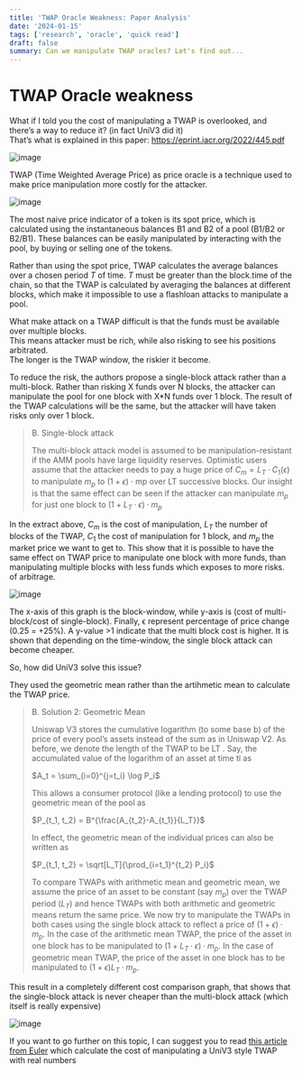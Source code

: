 ```yaml
---
title: 'TWAP Oracle Weakness: Paper Analysis'
date: '2024-01-15'
tags: ['research', 'oracle', 'quick read']
draft: false
summary: Can we manipulate TWAP oracles? Let's find out...
---
```


# TWAP Oracle weakness

What if I told you the cost of manipulating a TWAP is overlooked, and there’s a way to reduce it? (in fact UniV3 did it)  
That’s what is explained in this paper: https://eprint.iacr.org/2022/445.pdf

![image](/static/images/blog/twap-oracle/1-bnw-paper-screenshot.png)

TWAP (Time Weighted Average Price) as price oracle is a technique used to make price manipulation more costly for the attacker.

![image](/static/images/blog/twap-oracle/2-bnw-twap-uniswap2.png)

The most naive price indicator of a token is its spot price, which is calculated using the instantaneous balances B1 and B2 of a pool (B1/B2 or B2/B1).
These balances can be easily manipulated by interacting with the pool, by buying or selling one of the tokens.

Rather than using the spot price, TWAP calculates the average balances over a chosen period $T$ of time.
$T$ must be greater than the block.time of the chain, so that the TWAP is calculated by averaging the balances at different blocks, which make it impossible to use a flashloan attacks to manipulate a pool.

What make attack on a TWAP difficult is that the funds must be available over multiple blocks.  
This means attacker must be rich, while also risking to see his positions arbitrated.  
The longer is the TWAP window, the riskier it become.

To reduce the risk, the authors propose a single-block attack rather than a multi-block. Rather than risking X funds over N blocks, the attacker can manipulate the pool for one block with X\*N funds over 1 block.
The result of the TWAP calculations will be the same, but the attacker will have taken risks only over 1 block.

> B. Single-block attack
>
> The multi-block attack model is assumed to be
> manipulation-resistant if the AMM pools have large liquidity
> reserves. Optimistic users assume that the attacker needs to
> pay a huge price of $C_m = L_T · C_1(ϵ)$ to manipulate $m_p$ to
> $(1 + ϵ)$ · mp over LT successive blocks. Our insight is that
> the same effect can be seen if the attacker can manipulate
> $m_p$ for just one block to $(1 + L_T · ϵ) · m_p$

In the extract above, $C_m$ is the cost of manipulation, $L_T$ the number of blocks of the TWAP, $C_1$ the cost of manipulation for 1 block, and $m_p$ the market price we want to get to.
This show that it is possible to have the same effect on TWAP price to manipulate one block with more funds, than manipulating multiple blocks with less funds which exposes to more risks. of arbitrage.

![image](/static/images/blog/twap-oracle/4-cost-comparison.png)

The x-axis of this graph is the block-window, while y-axis is (cost of multi-block/cost of single-block). Finally, ϵ represent percentage of price change (0.25 = +25%). A y-value >1 indicate that the multi block cost is higher. It is shown that depending on the time-window, the single block attack can become cheaper.

So, how did UniV3 solve this issue?

They used the geometric mean rather than the artihmetic mean to calculate the TWAP price.

> B. Solution 2: Geometric Mean
>
> Uniswap V3 stores the cumulative logarithm (to some base
> b) of the price of every pool’s assets instead of the sum as in
> Uniswap V2. As before, we denote the length of the TWAP
> to be LT . Say, the accumulated value of the logarithm of an
> asset at time ti as
>
> $A_t = \sum_{i=0}^{j=t_i} \log P_i$
>
> This allows a consumer protocol (like a lending protocol) to
> use the geometric mean of the pool as
>
> $P_{t_1, t_2} = B^{\frac{A_{t_2}-A_{t_1}}{L_T}}$
>
> In effect, the geometric mean of the individual prices can also
> be written as
>
> $P_{t_1, t_2} = \sqrt[L_T]{\prod_{i=t_1}^{t_2} P_i}$
>
> To compare TWAPs with arithmetic mean and geometric
> mean, we assume the price of an asset to be constant (say
> $m_p$) over the TWAP period ($L_T$) and hence TWAPs with both
> arithmetic and geometric means return the same price. We now
> try to manipulate the TWAPs in both cases using the single
> block attack to reflect a price of $(1 + ϵ) · m_p$. In the case of
> the arithmetic mean TWAP, the price of the asset in one block
> has to be manipulated to $(1 + L_T · ϵ) · m_p$. In the case of
> geometric mean TWAP, the price of the asset in one block
> has to be manipulated to $(1 + ϵ)
L_T · m_p$.

This result in a completely different cost comparison graph, that shows that the single-block attack is never cheaper than the multi-block attack (which itself is really expensive)

![image](/static/images/blog/twap-oracle/6-cost-comparison-bis.png)

If you want to go further on this topic, I can suggest you to read [this article from Euler](https://github.com/euler-xyz/uni-v3-twap-manipulation/blob/master/cost-of-attack.pdf) which calculate the cost of manipulating a UniV3 style TWAP with real numbers
